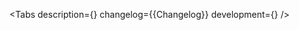 

<Meta of={Stories} />

<ComponentHeader name='Текстовые стили' children='Подключение и использование шрифтов.' />

<Tabs
    description={<Description />}
    changelog={<Markdown>{Changelog}</Markdown>}
    development={<Development />}
/>
